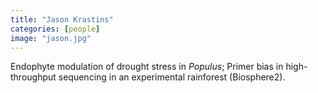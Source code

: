 ```yaml
---
title: "Jason Krastins"
categories: [people]
image: "jason.jpg"
---
```


Endophyte modulation of drought stress in *Populus*; Primer bias in high-throughput sequencing in an experimental rainforest (Biosphere2). 
